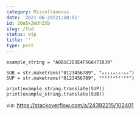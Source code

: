 ```yaml
---
category: Miscellaneous
date: '2021-06-29T21:50:51'
id: 20WSk2WUhIXb
slug: /tbd
status: wip
title: ''
type: post
---
```


```python3
example_string = "A0B1C2D3E4F5G6H7I8J9"

SUB = str.maketrans("0123456789", "₀₁₂₃₄₅₆₇₈₉")
SUP = str.maketrans("0123456789", "⁰¹²³⁴⁵⁶⁷⁸⁹")

print(example_string.translate(SUP))
print(example_string.translate(SUB))
```



via: https://stackoverflow.com/a/24392215/102401